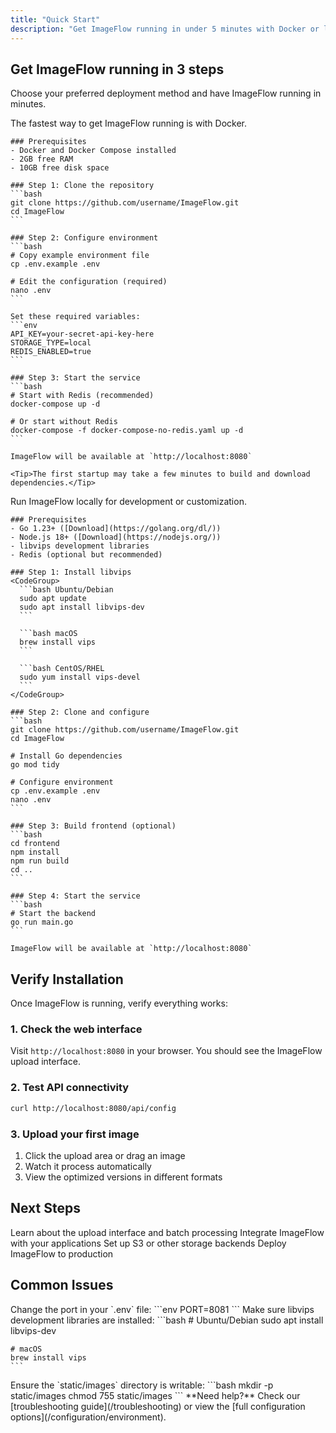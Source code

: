 ```yaml
---
title: "Quick Start"
description: "Get ImageFlow running in under 5 minutes with Docker or local setup"
---
```


## Get ImageFlow running in 3 steps

Choose your preferred deployment method and have ImageFlow running in minutes.

<Tabs>
  <Tab title="Docker (Recommended)">
    The fastest way to get ImageFlow running is with Docker.

    ### Prerequisites
    - Docker and Docker Compose installed
    - 2GB free RAM
    - 10GB free disk space

    ### Step 1: Clone the repository
    ```bash
    git clone https://github.com/username/ImageFlow.git
    cd ImageFlow
    ```

    ### Step 2: Configure environment
    ```bash
    # Copy example environment file
    cp .env.example .env

    # Edit the configuration (required)
    nano .env
    ```

    Set these required variables:
    ```env
    API_KEY=your-secret-api-key-here
    STORAGE_TYPE=local
    REDIS_ENABLED=true
    ```

    ### Step 3: Start the service
    ```bash
    # Start with Redis (recommended)
    docker-compose up -d

    # Or start without Redis
    docker-compose -f docker-compose-no-redis.yaml up -d
    ```

    ImageFlow will be available at `http://localhost:8080`

    <Tip>The first startup may take a few minutes to build and download dependencies.</Tip>
  </Tab>

  <Tab title="Local Development">
    Run ImageFlow locally for development or customization.

    ### Prerequisites
    - Go 1.23+ ([Download](https://golang.org/dl/))
    - Node.js 18+ ([Download](https://nodejs.org/))
    - libvips development libraries
    - Redis (optional but recommended)

    ### Step 1: Install libvips
    <CodeGroup>
      ```bash Ubuntu/Debian
      sudo apt update
      sudo apt install libvips-dev
      ```
      
      ```bash macOS
      brew install vips
      ```
      
      ```bash CentOS/RHEL
      sudo yum install vips-devel
      ```
    </CodeGroup>

    ### Step 2: Clone and configure
    ```bash
    git clone https://github.com/username/ImageFlow.git
    cd ImageFlow

    # Install Go dependencies
    go mod tidy

    # Configure environment
    cp .env.example .env
    nano .env
    ```

    ### Step 3: Build frontend (optional)
    ```bash
    cd frontend
    npm install
    npm run build
    cd ..
    ```

    ### Step 4: Start the service
    ```bash
    # Start the backend
    go run main.go
    ```

    ImageFlow will be available at `http://localhost:8080`
  </Tab>
</Tabs>

## Verify Installation

Once ImageFlow is running, verify everything works:

### 1. Check the web interface
Visit `http://localhost:8080` in your browser. You should see the ImageFlow upload interface.

### 2. Test API connectivity
```bash
curl http://localhost:8080/api/config
```

### 3. Upload your first image
1. Click the upload area or drag an image
2. Watch it process automatically
3. View the optimized versions in different formats

## Next Steps

<CardGroup cols={2}>
  <Card title="Upload Images" icon="upload" href="/frontend/upload">
    Learn about the upload interface and batch processing
  </Card>
  
  <Card title="API Integration" icon="code" href="/api-reference/upload">
    Integrate ImageFlow with your applications
  </Card>
  
  <Card title="Configure Storage" icon="database" href="/configuration/storage">
    Set up S3 or other storage backends
  </Card>
  
  <Card title="Production Deployment" icon="server" href="/deployment/production">
    Deploy ImageFlow to production
  </Card>
</CardGroup>

## Common Issues

<AccordionGroup>
  <Accordion title="Port 8080 already in use">
    Change the port in your `.env` file:
    ```env
    PORT=8081
    ```
  </Accordion>
  
  <Accordion title="libvips not found">
    Make sure libvips development libraries are installed:
    ```bash
    # Ubuntu/Debian
    sudo apt install libvips-dev
    
    # macOS
    brew install vips
    ```
  </Accordion>
  
  <Accordion title="Permission denied errors">
    Ensure the `static/images` directory is writable:
    ```bash
    mkdir -p static/images
    chmod 755 static/images
    ```
  </Accordion>
</AccordionGroup>

<Note>
  **Need help?** Check our [troubleshooting guide](/troubleshooting) or view the [full configuration options](/configuration/environment).
</Note>
